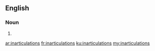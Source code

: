 ==English==

===Noun===
{{head|en|plural}}

# {{plural of|inarticulation|lang=en|nocat=1}}

[[ar:inarticulations]]
[[fr:inarticulations]]
[[ku:inarticulations]]
[[my:inarticulations]]